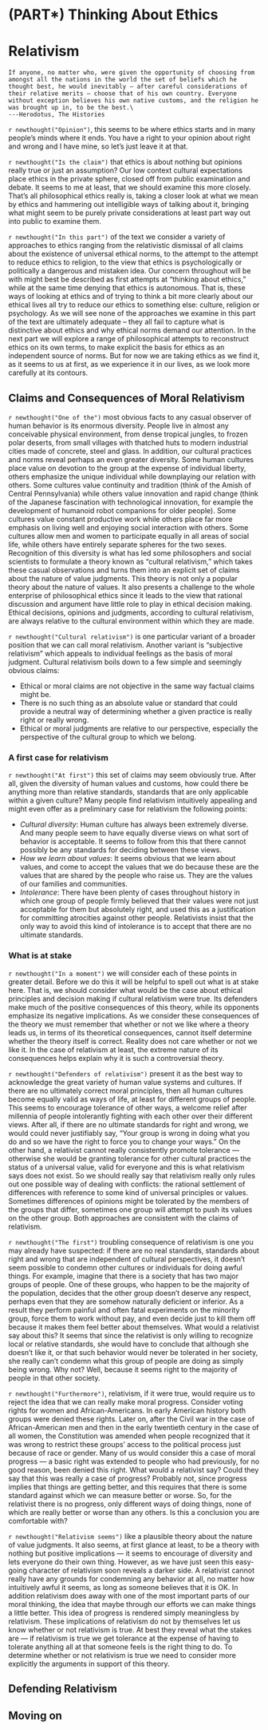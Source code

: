 # (PART\*) Thinking About Ethics {-}

# Relativism

```block
If anyone, no matter who, were given the opportunity of choosing from amongst all the nations in the world the set of beliefs which he thought best, he would inevitably — after careful considerations of their relative merits — choose that of his own country. Everyone without exception believes his own native customs, and the religion he was brought up in, to be the best.\
---Herodotus, The Histories
```

`r newthought("Opinion")`, this seems to be where ethics starts and in many people's minds where it ends. You have a right to your opinion about right and wrong and I have mine, so let's just leave it at that. 

`r newthought("Is the claim")` that ethics is about nothing but opinions really true or just an assumption? Our low context cultural expectations place ethics in the private sphere, closed off from public examination and debate. It seems to me at least, that we should examine this more closely. That's all philosophical ethics really is, taking a closer look at what we mean by ethics and hammering out intelligible ways of talking about it, bringing what might seem to be purely private considerations at least part way out into public to examine them.

`r newthought("In this part")` of the text we consider a variety of approaches to ethics ranging from the relativistic dismissal of all claims about the existence of universal ethical norms, to the attempt to the attempt to reduce ethics to religion, to the view that ethics is psychologically or politically a dangerous and mistaken idea. Our concern throughout will be with might best be described as first attempts at "thinking about ethics," while at the same time denying that ethics is autonomous. That is, these ways of looking at ethics and of trying to think a bit more clearly about our ethical lives all try to reduce our ethics to something else: culture, religion or psychology. As we will see none of the approaches we examine in this part of the text are ultimately adequate -- they all fail to capture what is distinctive about ethics and why ethical norms demand our attention. In the next part we will explore a range of philosophical attempts to reconstruct ethics on its own terms, to make explicit the basis for ethics as an independent source of norms. But for now we are taking ethics as we find it, as it seems to us at first, as we experience it in our lives, as we look more carefully at its contours.

## Claims and Consequences of Moral Relativism



`r newthought("One of the")` most obvious facts to any casual observer of human behavior is its enormous diversity. People live in almost any conceivable physical environment, from dense tropical jungles, to frozen polar deserts, from small villages with thatched huts to modern industrial cities made of concrete, steel and glass. In addition, our cultural practices and norms reveal perhaps an even greater diversity. Some human cultures place value on devotion to the group at the expense of individual liberty, others emphasize the unique individual while downplaying our relation with others. Some cultures value continuity and tradition (think of the Amish of Central Pennsylvania) while others value innovation and rapid change (think of the Japanese fascination with technological innovation, for example the development of humanoid robot companions for older people). Some cultures value constant productive work while others place far more emphasis on living well and enjoying social interaction with others. Some cultures allow men and women to participate equally in all areas of social life, while others have entirely separate spheres for the two sexes. Recognition of this diversity is what has led some philosophers and social scientists to formulate a theory known as "cultural relativism," which takes these casual observations and turns them into an explicit set of claims about the nature of value judgments. This theory is not only a popular theory about the nature of values. It also presents a challenge to the whole enterprise of philosophical ethics since it leads to the view that rational discussion and argument have little role to play in ethical decision making. Ethical decisions, opinions and judgments, according to cultural relativism, are always relative to the cultural environment within which they are made.

`r newthought("Cultural relativism")` is one particular variant of a broader position that we can call moral relativism. Another variant is "subjective relativism" which appeals to individual feelings as the basis of moral judgment. Cultural relativism boils down to a few simple and seemingly obvious claims:

- Ethical or moral claims are not objective in the same way factual claims might be.
- There is no such thing as an absolute value or standard that could provide a neutral way of determining whether a given practice is really right or really wrong.
- Ethical or moral judgments are relative to our perspective, especially the perspective of the cultural group to which we belong.

### A first case for relativism{-}

`r newthought("At first")` this set of claims may seem obviously true. After all, given the diversity of human values and customs, how could there be anything more than relative standards, standards that are only applicable within a given culture? Many people find relativism intuitively appealing and might even offer as a preliminary case for relativism the following points:

- *Cultural diversity*: Human culture has always been extremely diverse. And many people seem to have equally diverse views on what sort of behavior is acceptable. It seems to follow from this that there cannot possibly be any standards for deciding between these views.
- *How we learn about values*: It seems obvious that we learn about values, and come to accept the values that we do because these are the values that are shared by the people who raise us. They are the values of our families and communities.
- *Intolerance*: There have been plenty of cases throughout history in which one group of people firmly believed that their values were not just acceptable for them but absolutely right, and used this as a justification for committing atrocities against other people. Relativists insist that the only way to avoid this kind of intolerance is to accept that there are no ultimate standards.

### What is at stake{-}

`r newthought("In a moment")` we will consider each of these points in greater detail. Before we do this it will be helpful to spell out what is at stake here. That is, we should consider what would be the case about ethical principles and decision making if cultural relativism were true. Its defenders make much of the positive consequences of this theory, while its opponents emphasize its negative implications. As we consider these consequences of the theory we must remember that whether or not we like where a theory leads us, in terms of its theoretical consequences, cannot itself determine whether the theory itself is correct. Reality does not care whether or not we like it. In the case of relativism at least, the extreme nature of its consequences helps explain why it is such a controversial theory.

`r newthought("Defenders of relativism")` present it as the best way to acknowledge the great variety of human value systems and cultures. If there are no ultimately correct moral principles, then all human cultures become equally valid as ways of life, at least for different groups of people. This seems to encourage tolerance of other ways, a welcome relief after millennia of people intolerantly fighting with each other over their different views. After all, if there are no ultimate standards for right and wrong, we would could never justifiably say, “Your group is wrong in doing what you do and so we have the right to force you to change your ways.” On the other hand, a relativist cannot really consistently promote tolerance — otherwise she would be granting tolerance for other cultural practices the status of a universal value, valid for everyone and this is what relativism says does not exist. So we should really say that relativism really only rules out one possible way of dealing with conflicts: the rational settlement of differences with reference to some kind of universal principles or values. Sometimes differences of opinions might be tolerated by the members of the groups that differ, sometimes one group will attempt to push its values on the other group. Both approaches are consistent with the claims of relativism.

`r newthought("The first")` troubling consequence of relativism is one you may already have suspected: if there are no real standards, standards about right and wrong that are independent of cultural perspectives, it doesn’t seem possible to condemn other cultures or individuals for doing awful things. For example, imagine that there is a society that has two major groups of people. One of these groups, who happen to be the majority of the population, decides that the other group doesn’t deserve any respect, perhaps even that they are somehow naturally deficient or inferior. As a result they perform painful and often fatal experiments on the minority group, force them to work without pay, and even decide just to kill them off because it makes them feel better about themselves. What would a relativist say about this? It seems that since the relativist is only willing to recognize local or relative standards, she would have to conclude that although she doesn’t like it, or that such behavior would never be tolerated in her society, she really can’t condemn what this group of people are doing as simply being wrong. Why not? Well, because it seems right to the majority of people in that other society.

`r newthought("Furthermore")`, relativism, if it were true, would require us to reject the idea that we can really make moral progress. Consider voting rights for women and African-Americans. In early American history both groups were denied these rights. Later on, after the Civil war in the case of African-American men and then in the early twentieth century in the case of all women, the Constitution was amended when people recognized that it was wrong to restrict these groups’ access to the political process just because of race or gender. Many of us would consider this a case of moral progress — a basic right was extended to people who had previously, for no good reason, been denied this right. What would a relativist say? Could they say that this was really a case of progress? Probably not, since progress implies that things are getting better, and this requires that there is some standard against which we can measure better or worse. So, for the relativist there is no progress, only different ways of doing things, none of which are really better or worse than any others. Is this a conclusion you are comfortable with?

`r newthought("Relativism seems")` like a plausible theory about the nature of value judgments. It also seems, at first glance at least, to be a theory with nothing but positive implications — it seems to encourage of diversity and lets everyone do their own thing. However, as we have just seen this easy-going character of relativism soon reveals a darker side. A relativist cannot really have any grounds for condemning any behavior at all, no matter how intuitively awful it seems, as long as someone believes that it is OK. In addition relativism does away with one of the most important parts of our moral thinking, the idea that maybe through our efforts we can make things a little better. This idea of progress is rendered simply meaningless by relativism. These implications of relativism do not by themselves let us know whether or not relativism is true. At best they reveal what the stakes are — if relativism is true we get tolerance at the expense of having to tolerate anything all at that someone feels is the right thing to do. To determine whether or not relativism is true we need to consider more explicitly the arguments in support of this theory.

## Defending Relativism

## Moving on





